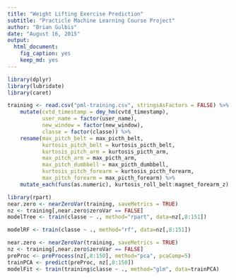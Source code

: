 ```yaml
---
title: "Weight Lifting Exercise Prediction"
subtitle: "Practicle Machine Learning Course Project"
author: "Brian Gulbis"
date: "August 16, 2015"
output: 
  html_document: 
    fig_caption: yes
    keep_md: yes
---
```


```r
library(dplyr)
library(lubridate)
library(caret)
```


```r
training <- read.csv("pml-training.csv", stringsAsFactors = FALSE) %>%
    mutate(cvtd_timestamp = dmy_hm(cvtd_timestamp),
           user_name = factor(user_name),
           new_window = factor(new_window),
           classe = factor(classe)) %>%
    rename(max_pitch_belt = max_picth_belt,
           kurtosis_pitch_belt = kurtosis_picth_belt,
           kurtosis_pitch_arm = kurtosis_picth_arm,
           max_pitch_arm = max_picth_arm,
           max_pitch_dumbbell = max_picth_dumbbell,
           kurtosis_pitch_forearm = kurtosis_picth_forearm,
           max_pitch_forearm = max_picth_forearm) %>%
    mutate_each(funs(as.numeric), kurtosis_roll_belt:magnet_forearm_z)
```

```r
library(rpart)
near.zero <- nearZeroVar(training, saveMetrics = TRUE)
nz <- training[,near.zero$zeroVar == FALSE]
modelTree <- train(classe ~ ., method="rpart", data=nz[,8:151])
```

```r
modelRF <- train(classe ~ ., method="rf", data=nz[,8:151])
```


```r
near.zero <- nearZeroVar(training, saveMetrics = TRUE)
nz <- training[,near.zero$zeroVar == FALSE]
preProc <- preProcess(nz[,8:150], method="pca", pcaComp=5)
trainPCA <- predict(preProc, nz[,8:150])
modelFit <- train(training$classe ~ ., method="glm", data=trainPCA)
```


